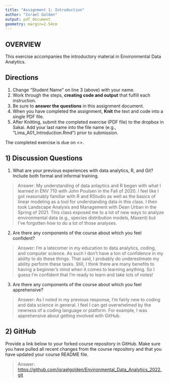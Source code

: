 ```yaml
---
title: "Assignment 1: Introduction"
author: "Israel Golden"
output: pdf_document
geometry: margin=2.54cm
---
```


## OVERVIEW

This exercise accompanies the introductory material in Environmental Data Analytics. 

## Directions
1. Change "Student Name" on line 3 (above) with your name.
3. Work through the steps, **creating code and output** that fulfill each instruction.
4. Be sure to **answer the questions** in this assignment document.
6. When you have completed the assignment, **Knit** the text and code into a single PDF file.
8. After Knitting, submit the completed exercise (PDF file) to the dropbox in Sakai. Add your last name into the file name (e.g., "Lima_A01_Introduction.Rmd") prior to submission.

The completed exercise is due on <>.

## 1) Discussion Questions

1. What are your previous experiences with data analytics, R, and Git? Include both formal and informal training.

> Answer: My understanding of data anlaytics and R began with what I learned in ENV 710 with John Poulsen in the Fall of 2020. I feel like I got reasonably familiar with R and RStudio as well as the basics of linear modeling as a tool for understanding data in this class. I then took Landscape Analysis and Management with Dean Urban in the Spring of 2021. This class exposed me to a lot of new ways to analyze environmental data (e.g., species distribution models, Maxent) but I've forgotten how to do a lot of those analyses.

2. Are there any components of the course about which you feel confident?

> Answer: I'm a latecomer in my education to data analytics, coding, and computer science. As such I don't have a ton of confidence in my ability to do these things. That said, I probably do underestimate my ability perform these tasks. Still, I think there are many benefits to having a beginner's mind when it comes to learning anything. So I guess I'm confident that I'm ready to learn and take lots of notes!

3. Are there any components of the course about which you feel apprehensive?

> Answer: As I noted in my previous response, I'm fairly new to coding and data science in general. I feel I can get overwhelmed by the newness of a coding language or platform. For example, I was apprehensive about getting involved with GitHub.


## 2) GitHub

Provide a link below to your forked course repository in GitHub. Make sure you have pulled all recent changes from the course repository  and that you have updated your course README file. 

> Answer: <https://github.com/israelgolden/Environmental_Data_Analytics_2022.git>


